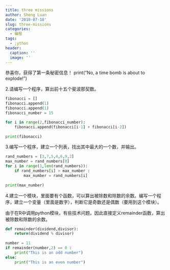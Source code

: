 ```yaml
---
title: three missions
author: Sheng Luan
date: '2018-07-10'
slug: three-missions
categories:
  - 编程
tags:
  - ;ython
header:
  caption: ''
  image: ''
---
```


恭喜你，获得了第一条秘密信息！
print("No, a time bomb is about to explode!")

2.请编写一个程序，算出前十五个斐波那契数。

```python
fibonacci = []
fibonacci.append(1)
fibonacci.append(1) 
fibonacci_number = 15

for i in range(2,fibonacci_number):
    fibonacci.append(fibonacci[i-1] + fibonacci[i-2])
    
print(fibonacci)
```

3.编写一个程序，建立一个列表，找出其中最大的一个数，并输出。

```python
rand_numbers = [3,7,5,4,6,9,2]
max_number = rand_numbers[0]
for i in range(1,len(rand_numbers)):
    if rand_numbers[i] > max_number :
        max_number = rand_numbers[i]
    
print(max_number)
```

4.建立一个模块，里面要有个函数，可以算出被除数和除数的余数。编写一个程序，建立一个变量（里面是数字），判断它是奇数还是偶数（要用到这个模块）。

由于在R中调用python模块，有些技术问题。因此直接定义remainder函数，算出被除数和除数的余数。
```python
def remainder(dividend,divisor):
    return(dividend % divisor)
    
number = 11
if remainder(number,2) == 0 :
    print("This is an odd number")
else:
    print("This is an even number")
```
